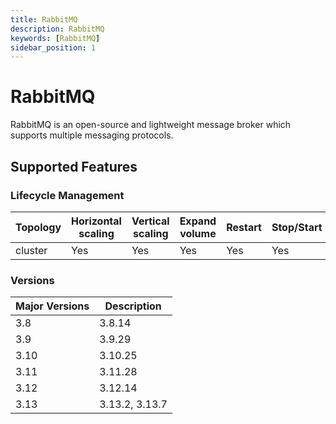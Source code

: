 ```yaml
---
title: RabbitMQ
description: RabbitMQ
keywords: [RabbitMQ]
sidebar_position: 1
---
```


# RabbitMQ

RabbitMQ is an open-source and lightweight message broker which supports multiple messaging protocols.

## Supported Features

### Lifecycle Management

|   Topology       | Horizontal<br/>scaling | Vertical <br/>scaling | Expand<br/>volume | Restart   | Stop/Start | Configure | Expose | Switchover |
|------------------|------------------------|-----------------------|-------------------|-----------|------------|-----------|--------|------------|
| cluster     | Yes                    | Yes                   | Yes              | Yes       | Yes        | No       | Yes    | N/A     |

### Versions

| Major Versions | Description |
|---------------|-------------|
| 3.8 | 3.8.14|
| 3.9 | 3.9.29|
| 3.10 | 3.10.25|
| 3.11 | 3.11.28|
| 3.12 | 3.12.14|
| 3.13 | 3.13.2, 3.13.7|
